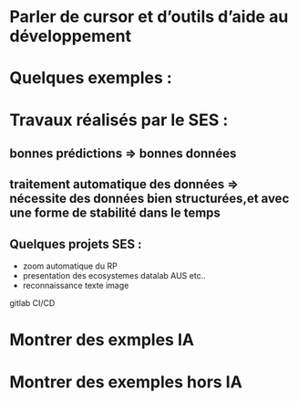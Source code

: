 # Parler de cursor et d'outils d'aide au développement

# Quelques exemples : 
# Travaux réalisés par le SES :
## bonnes prédictions => bonnes données
## traitement automatique des données => nécessite des données bien structurées,et avec une forme de stabilité dans le temps



## Quelques projets SES :

- zoom automatique du RP 
- presentation des ecosystemes datalab AUS etc..
- reconnaissance texte image

gitlab CI/CD

# Montrer des exmples IA
# Montrer des exemples hors IA